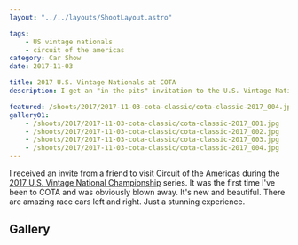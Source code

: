 ```yaml
---
layout: "../../layouts/ShootLayout.astro"

tags:
    - US vintage nationals
    - circuit of the americas
category: Car Show
date: 2017-11-03

title: 2017 U.S. Vintage Nationals at COTA
description: I get an "in-the-pits" invitation to the U.S. Vintage National Championships

featured: /shoots/2017/2017-11-03-cota-classic/cota-classic-2017_004.jpg
gallery01:
    - /shoots/2017/2017-11-03-cota-classic/cota-classic-2017_001.jpg
    - /shoots/2017/2017-11-03-cota-classic/cota-classic-2017_002.jpg
    - /shoots/2017/2017-11-03-cota-classic/cota-classic-2017_003.jpg
    - /shoots/2017/2017-11-03-cota-classic/cota-classic-2017_004.jpg
---
```



I received an invite from a friend to visit Circuit of the Americas during the [2017 U.S. Vintage National Championship](https://svra.com/race-results/2017-u-s-vintage-national-championship/) series. It was the first time I've been to COTA and was obviously blown away. It's new and beautiful. There are amazing race cars left and right. Just a stunning experience.

## Gallery

<Gallery images={frontmatter.gallery01} />
